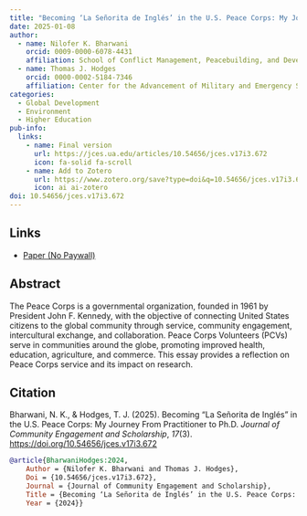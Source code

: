 ```yaml
---
title: "Becoming ‘La Señorita de Inglés’ in the U.S. Peace Corps: My Journey from Practitioner to Ph.D."
date: 2025-01-08
author:
  - name: Nilofer K. Bharwani
    orcid: 0009-0000-6078-4431
    affiliation: School of Conflict Management, Peacebuilding, and Development, Kennesaw State University
  - name: Thomas J. Hodges
    orcid: 0000-0002-5184-7346
    affiliation: Center for the Advancement of Military and Emergency Services (AMES) Research, Kennesaw State University
categories:
  - Global Development
  - Environment
  - Higher Education
pub-info:
  links:
    - name: Final version
      url: https://jces.ua.edu/articles/10.54656/jces.v17i3.672
      icon: fa-solid fa-scroll
    - name: Add to Zotero
      url: https://www.zotero.org/save?type=doi&q=10.54656/jces.v17i3.672
      icon: ai ai-zotero
doi: 10.54656/jces.v17i3.672
---
```


## Links

-   [Paper (No Paywall)](https://jces.ua.edu/articles/672/files/67339ac50cd45.pdf)

## Abstract

The Peace Corps is a governmental organization, founded in 1961 by President John F. Kennedy, with the objective of connecting United States citizens to the global community through service, community engagement, intercultural exchange, and collaboration. Peace Corps Volunteers (PCVs) serve in communities around the globe, promoting improved health, education, agriculture, and commerce. This essay provides a reflection on Peace Corps service and its impact on research.

## Citation

Bharwani, N. K., & Hodges, T. J. (2025). Becoming “La Señorita de Inglés” in the U.S. Peace Corps: My Journey From Practitioner to Ph.D. *Journal of Community Engagement and Scholarship*, *17*(3). <https://doi.org/10.54656/jces.v17i3.672>

``` bibtex
@article{BharwaniHodges:2024,
    Author = {Nilofer K. Bharwani and Thomas J. Hodges},
    Doi = {10.54656/jces.v17i3.672},
    Journal = {Journal of Community Engagement and Scholarship},
    Title = {Becoming ‘La Señorita de Inglés’ in the U.S. Peace Corps: My Journey from Practitioner to Ph.D.},
    Year = {2024}}
```
